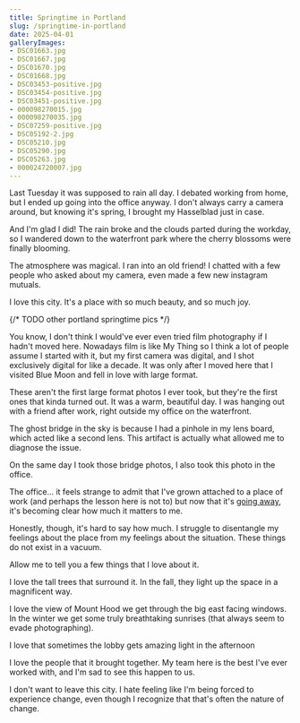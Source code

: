 ```yaml
---
title: Springtime in Portland
slug: /springtime-in-portland
date: 2025-04-01
galleryImages:
- DSC01663.jpg
- DSC01667.jpg
- DSC01670.jpg
- DSC01668.jpg
- DSC03453-positive.jpg
- DSC03454-positive.jpg
- DSC03451-positive.jpg
- 000098270015.jpg
- 000098270035.jpg
- DSC07259-positive.jpg
- DSC05192-2.jpg
- DSC05210.jpg
- DSC05290.jpg
- DSC05263.jpg
- 000024720007.jpg
---
```


Last Tuesday it was supposed to rain all day. I debated working from home,
but I ended up going into the office anyway. I don't always carry a camera around,
but knowing it's spring, I brought my Hasselblad just in case.

And I'm glad I did! The rain broke and the clouds parted during the workday, so I wandered down 
to the waterfront park where the cherry blossoms were finally blooming.

<PostImageGroup>
  <PostImage props={props} index={0} />
  <PostImage props={props} index={1} />
  <PostImage props={props} index={2} />
  <PostImage props={props} index={3} />
</PostImageGroup>

The atmosphere was magical. I ran into an old friend! I chatted with a few
people who asked about my camera, even made a few new instagram mutuals.

I love this city. It's a place with so much beauty, and so much joy.

{/* TODO other portland springtime pics */}

You know, I don't think I would've ever even tried film photography if I hadn't moved
here. Nowadays film is like My Thing so I think a lot of people assume I started
with it, but my first camera was digital, and I shot exclusively digital for
like a decade. It was only after I moved here that I visited Blue Moon
and fell in love with large format.

<PostImageGroup>
  <PostImage props={props} index={4} />
  <PostImage props={props} index={5} />
</PostImageGroup>

These aren't the first large format photos I ever took, but they're the first
ones that kinda turned out. It was a warm,
beautiful day. I was hanging out with a friend after work, right outside
my office on the waterfront. 

The ghost bridge in the sky is because I had a pinhole in
my lens board, which acted like a second lens. This artifact is actually
what allowed me to diagnose the issue.

On the same day I took those bridge photos, I also took this photo in the office.

<PostImageGroup>
  <PostImage props={props} index={6} />
</PostImageGroup>

The office... it feels strange to admit that I've grown attached to a place of work
(and perhaps the lesson here is not to) but now that it's
[going away](https://www.oregonlive.com/silicon-forest/2025/03/adobe-will-close-downtown-portland-office.html),
it's becoming clear how much it matters to me. 

Honestly, though, it's hard to say how much. I struggle to disentangle my feelings about
the place from my feelings about the situation. These things do not exist in a vacuum. 

Allow me to tell you a few things that I love about it.

I love the tall trees that surround it. In the fall, they light up the space in a magnificent way.

<PostImageGroup>
  <PostImage props={props} index={14} />
  <PostImage props={props} index={7} />
  <PostImage props={props} index={10} />
  <PostImage props={props} index={8} />
  <PostImage props={props} index={11} />
  <PostImage props={props} index={12} />
  <PostImage props={props} index={13} />
</PostImageGroup>

I love the view of Mount Hood we get through the big east facing windows.
In the winter we get some truly breathtaking sunrises (that always seem to evade photographing).

I love that sometimes the lobby gets amazing light in the afternoon

<PostImageGroup>
  <PostImage props={props} index={9} />
</PostImageGroup>

I love the people that it brought together. My team here is the best I've ever
worked with, and I'm sad to see this happen to us.

I don't want to leave this city. I hate feeling like I'm being forced to experience
change, even though I recognize that that's often the nature of change.
